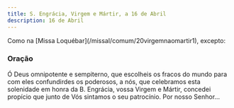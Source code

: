 ```yaml
---
title: S. Engrácia, Virgem e Mártir, a 16 de Abril
description: 16 de Abril
---
```


<aside>
  Como na [Missa Loquébar](/missal/comum/20virgemnaomartir1), excepto:
</aside>

### Oração

Ó Deus omnipotente e sempiterno, que escolheis os fracos do mundo para com
eles confundirdes os poderosos, a nós, que celebramos esta solenidade em
honra da B. Engrácia, vossa Virgem e Mártir, concedei propício que junto
de Vós sintamos o seu patrocínio. Por nosso Senhor...
